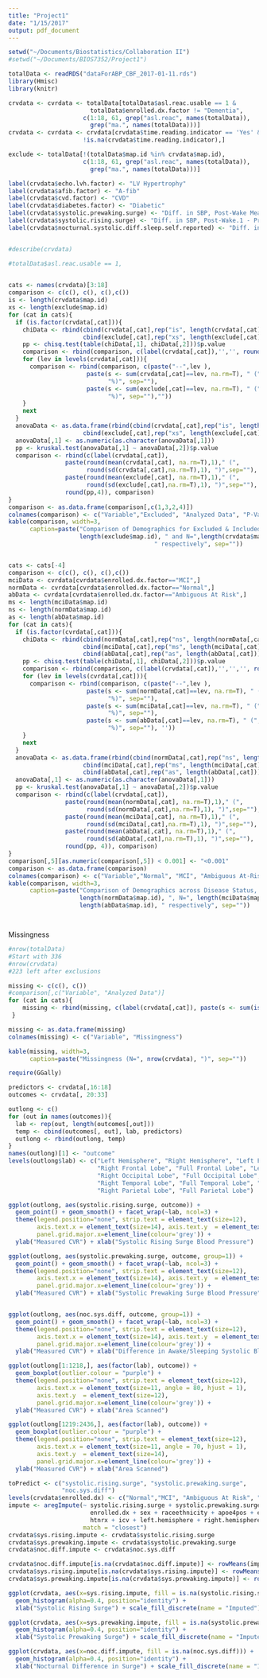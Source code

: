 ```yaml
---
title: "Project1"
date: "1/15/2017"
output: pdf_document
---
```


```r
setwd("~/Documents/Biostatistics/Collaboration II")
#setwd("~/Documents/BIOS7352/Project1")

totalData <- readRDS("dataForABP_CBF_2017-01-11.rds")
library(Hmisc)
library(knitr)

crvdata <- cvrdata <- totalData[totalData$asl.reac.usable == 1 & 
                       totalData$enrolled.dx.factor != "Dementia",
                     c(1:18, 61, grep("asl.reac", names(totalData)),
                       grep("ma.", names(totalData)))]
crvdata <- cvrdata <- crvdata[crvdata$time.reading.indicator == 'Yes' &
                     !is.na(crvdata$time.reading.indicator),]

exclude <- totalData[!(totalData$map.id %in% crvdata$map.id),
                     c(1:18, 61, grep("asl.reac", names(totalData)),
                       grep("ma.", names(totalData)))]

label(crvdata$echo.lvh.factor) <- "LV Hypertrophy"
label(crvdata$afib.factor) <- "A-fib"
label(crvdata$cvd.factor) <- "CVD"
label(crvdata$diabetes.factor) <- "Diabetic"
label(crvdata$systolic.prewaking.surge) <- "Diff. in SBP, Post-Wake Mean - Pre-Wake Mean"
label(crvdata$systolic.rising.surge) <- "Diff. in SBP, Post-Wake.1 - Pre-Wake.1"
label(crvdata$nocturnal.systolic.diff.sleep.self.reported) <- "Diff. in SBP, Wake - Sleep"


#describe(crvdata)

#totalData$asl.reac.usable == 1,
                     

cats <- names(crvdata)[3:18]
comparison <- c(c(), c(), c(),c())
is <- length(crvdata$map.id)
xs <- length(exclude$map.id)
for (cat in cats){
  if (is.factor(crvdata[,cat])){
    chiData <- rbind(cbind(crvdata[,cat],rep("is", length(crvdata[,cat]))),
                     cbind(exclude[,cat],rep("xs", length(exclude[,cat]))))
    pp <- chisq.test(table(chiData[,1], chiData[,2]))$p.value
    comparison <- rbind(comparison, c(label(crvdata[,cat]),'','', round(pp,4)))
    for (lev in levels(crvdata[,cat])){
      comparison <- rbind(comparison, c(paste("--",lev ), 
                      paste(s <- sum(crvdata[,cat]==lev, na.rm=T), " (", round(s*100/is),
                            "%)", sep=""),
                      paste(s <- sum(exclude[,cat]==lev, na.rm=T), " (", round(s*100/xs),
                            "%)", sep=""),""))
    }
    next
  }
  anovaData <- as.data.frame(rbind(cbind(crvdata[,cat],rep("is", length(crvdata[,cat]))),
                     cbind(exclude[,cat],rep("xs", length(exclude[,cat])))))
  anovaData[,1] <- as.numeric(as.character(anovaData[,1]))
  pp <- kruskal.test(anovaData[,1] ~ anovaData[,2])$p.value
  comparison <- rbind(c(label(crvdata[,cat]), 
                paste(round(mean(crvdata[,cat], na.rm=T),1)," (",
                      round(sd(crvdata[,cat],na.rm=T),1), ")",sep=""),
                paste(round(mean(exclude[,cat], na.rm=T),1)," (",
                      round(sd(exclude[,cat],na.rm=T),1), ")",sep=""),
                round(pp,4)), comparison)
}
comparison <- as.data.frame(comparison[,c(1,3,2,4)])
colnames(comparison) <- c("Variable","Excluded", "Analyzed Data", "P-Value")
kable(comparison, width=3, 
      caption=paste("Comparison of Demographics for Excluded & Included Data, w/ N=",
                    length(exclude$map.id), " and N=",length(crvdata$map.id),
                                         " respectively", sep=""))



```
```r
cats <- cats[-4]
comparison <- c(c(), c(), c(),c())
mciData <- cvrdata[cvrdata$enrolled.dx.factor=="MCI",]
normData <- cvrdata[cvrdata$enrolled.dx.factor=="Normal",]
abData <- cvrdata[cvrdata$enrolled.dx.factor=="Ambiguous At Risk",]
ms <- length(mciData$map.id)
ns <- length(normData$map.id)
as <- length(abData$map.id)
for (cat in cats){
  if (is.factor(cvrdata[,cat])){
    chiData <- rbind(cbind(normData[,cat],rep("ns", length(normData[,cat]))),
                     cbind(mciData[,cat],rep("ms", length(mciData[,cat]))),
                     cbind(abData[,cat],rep("as", length(abData[,cat]))))
    pp <- chisq.test(table(chiData[,1], chiData[,2]))$p.value
    comparison <- rbind(comparison, c(label(crvdata[,cat]),'','','', round(pp,4)))
    for (lev in levels(cvrdata[,cat])){
      comparison <- rbind(comparison, c(paste("--",lev ), 
                      paste(s <- sum(normData[,cat]==lev, na.rm=T), " (", round(s*100/ns),
                            "%)", sep=""),
                      paste(s <- sum(mciData[,cat]==lev, na.rm=T), " (", round(s*100/ms),
                            "%)", sep=""),
                      paste(s <- sum(abData[,cat]==lev, na.rm=T), " (", round(s*100/as),
                            "%)", sep=""), ''))
    }
    next
  }
  anovaData <- as.data.frame(rbind(cbind(normData[,cat],rep("ns", length(normData[,cat]))),
                     cbind(mciData[,cat],rep("ms", length(mciData[,cat]))),
                     cbind(abData[,cat],rep("as", length(abData[,cat])))))
  anovaData[,1] <- as.numeric(as.character(anovaData[,1]))
  pp <- kruskal.test(anovaData[,1] ~ anovaData[,2])$p.value
  comparison <- rbind(c(label(crvdata[,cat]), 
                paste(round(mean(normData[,cat], na.rm=T),1)," (",
                      round(sd(normData[,cat],na.rm=T),1), ")",sep=""),
                paste(round(mean(mciData[,cat], na.rm=T),1)," (",
                      round(sd(mciData[,cat],na.rm=T),1), ")",sep=""),
                paste(round(mean(abData[,cat], na.rm=T),1)," (",
                      round(sd(abData[,cat],na.rm=T),1), ")",sep=""),
                round(pp, 4)), comparison)
}
comparison[,5][as.numeric(comparison[,5]) < 0.001] <- "<0.001"
comparison <- as.data.frame(comparison)
colnames(comparison) <- c("Variable","Normal", "MCI", "Ambiguous At-Risk", "P-value")
kable(comparison, width=3, 
      caption=paste("Comparison of Demographics across Disease Status, w/ N=",
                    length(normData$map.id), ", N=", length(mciData$map.id),", and N=",
                    length(abData$map.id), " respectively", sep=""))




```



Missingness
```r
#nrow(totalData)
#Start with 336
#nrow(crvdata)
#223 left after exclusions

missing <- c(c(), c())
#comparison[,c("Variable", "Analyzed Data")]
for (cat in cats){
    missing <- rbind(missing, c(label(crvdata[,cat]), paste(s <- sum(is.na(crvdata[,cat])), " (", round(s*100/is, 2), "%)", sep="")))          
 }   

missing <- as.data.frame(missing)
colnames(missing) <- c("Variable", "Missingness")

kable(missing, width=3, 
      caption=paste("Missingness (N=", nrow(crvdata), ")", sep=""))
```


```r
require(GGally)

predictors <- crvdata[,16:18]
outcomes <- crvdata[, 20:33]

outlong <- c()
for (out in names(outcomes)){
  lab <- rep(out, length(outcomes[,out]))
  temp <- cbind(outcomes[, out], lab, predictors)
  outlong <- rbind(outlong, temp)
}
names(outlong)[1] <- "outcome"
levels(outlong$lab) <- c("Left Hemisphere", "Right Hemisphere", "Left Frontal Lobe", 
                         "Right Frontal Lobe", "Full Frontal Lobe", "Left Occipital Lobe", 
                         "Right Occipital Lobe", "Full Occipital Lobe", "Left Temporal Lobe", 
                         "Right Temporal Lobe", "Full Temporal Lobe", "Left Parietal Lobe", 
                         "Right Parietal Lobe", "Full Parietal Lobe")

ggplot(outlong, aes(systolic.rising.surge, outcome)) +
  geom_point() + geom_smooth() + facet_wrap(~lab, ncol=3) + 
  theme(legend.position="none", strip.text = element_text(size=12), 
        axis.text.x = element_text(size=14), axis.text.y  = element_text(size=14),
        panel.grid.major.x=element_line(colour='grey')) +
  ylab("Measured CVR") + xlab("Systolic Rising Surge Blood Pressure")

ggplot(outlong, aes(systolic.prewaking.surge, outcome, group=1)) +
  geom_point() + geom_smooth() + facet_wrap(~lab, ncol=3) + 
  theme(legend.position="none", strip.text = element_text(size=12), 
        axis.text.x = element_text(size=14), axis.text.y  = element_text(size=14),
        panel.grid.major.x=element_line(colour='grey')) +
  ylab("Measured CVR") + xlab("Systolic Prewaking Surge Blood Pressure")


ggplot(outlong, aes(noc.sys.diff, outcome, group=1)) +
  geom_point() + geom_smooth() + facet_wrap(~lab, ncol=3) + 
  theme(legend.position="none", strip.text = element_text(size=12), 
        axis.text.x = element_text(size=14), axis.text.y  = element_text(size=14),
        panel.grid.major.x=element_line(colour='grey')) +
  ylab("Measured CVR") + xlab("Difference in Awake/Sleeping Systolic Blood Pressure")


```

```r
ggplot(outlong[1:1218,], aes(factor(lab), outcome)) +
  geom_boxplot(outlier.colour = "purple") + 
  theme(legend.position="none", strip.text = element_text(size=12), 
        axis.text.x = element_text(size=11, angle = 80, hjust = 1), 
        axis.text.y  = element_text(size=12),
        panel.grid.major.x=element_line(colour='grey')) +
  ylab("Measured CVR") + xlab("Area Scanned")

ggplot(outlong[1219:2436,], aes(factor(lab), outcome)) +
  geom_boxplot(outlier.colour = "purple") + 
  theme(legend.position="none", strip.text = element_text(size=12), 
        axis.text.x = element_text(size=11, angle = 70, hjust = 1), 
        axis.text.y  = element_text(size=14),
        panel.grid.major.x=element_line(colour='grey')) +
  ylab("Measured CVR") + xlab("Area Scanned")

```


```r
toPredict <- c("systolic.rising.surge", "systolic.prewaking.surge", 
               "noc.sys.diff")
levels(crvdata$enrolled.dx) <- c("Normal","MCI", "Ambiguous At Risk", "Ambiguous At Risk")
impute <- aregImpute(~ systolic.rising.surge + systolic.prewaking.surge + noc.sys.diff + 
                       enrolled.dx + sex + raceethnicity + apoe4pos + enrolled.dx + education +
                       htnrx + icv + left.hemisphere + right.hemisphere, data = crvdata,
                     match = "closest")
crvdata$sys.rising.impute <- crvdata$systolic.rising.surge
crvdata$sys.prewaking.impute <- crvdata$systolic.prewaking.surge
crvdata$noc.diff.impute <- crvdata$noc.sys.diff

crvdata$noc.diff.impute[is.na(crvdata$noc.diff.impute)] <- rowMeans(impute$imputed$noc.sys.diff[,])
crvdata$sys.rising.impute[is.na(crvdata$sys.rising.impute)] <- rowMeans(impute$imputed$systolic.rising.surge[,])
crvdata$sys.prewaking.impute[is.na(crvdata$sys.prewaking.impute)] <- rowMeans(impute$imputed$systolic.prewaking.surge[,])

ggplot(crvdata, aes(x=sys.rising.impute, fill = is.na(systolic.rising.surge))) +
  geom_histogram(alpha=0.4, position="identity") + 
  xlab("Systolic Rising Surge") + scale_fill_discrete(name = "Imputed")

ggplot(crvdata, aes(x=sys.prewaking.impute, fill = is.na(systolic.prewaking.surge))) +
  geom_histogram(alpha=0.4, position="identity") + 
  xlab("Systolic Prewaking Surge") + scale_fill_discrete(name = "Imputed")

ggplot(crvdata, aes(x=noc.diff.impute, fill = is.na(noc.sys.diff))) +
  geom_histogram(alpha=0.4, position="identity") + 
  xlab("Nocturnal Difference in Surge") + scale_fill_discrete(name = "Imputed")



```
